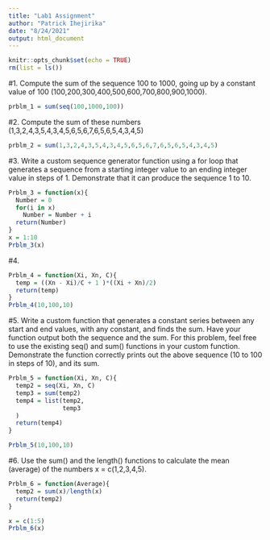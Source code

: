```yaml
---
title: "Lab1 Assignment"
author: "Patrick Ihejirika"
date: "8/24/2021"
output: html_document
---
```


```r
knitr::opts_chunk$set(echo = TRUE)
rm(list = ls())

```

#1. Compute the sum of the sequence 100 to 1000, going up by a constant value of 100 (100,200,300,400,500,600,700,800,900,1000).
```r
prblm_1 = sum(seq(100,1000,100))
```

#2. Compute the sum of these numbers (1,3,2,4,3,5,4,3,4,5,6,5,6,7,6,5,6,5,4,3,4,5)
```r
prblm_2 = sum(1,3,2,4,3,5,4,3,4,5,6,5,6,7,6,5,6,5,4,3,4,5)
```

#3. Write a custom sequence generator function using a for loop that generates a sequence from a starting integer value to an ending integer value in steps of 1. Demonstrate that it can produce the sequence 1 to 10.
```r

Prblm_3 = function(x){
  Number = 0
  for(i in x) 
    Number = Number + i
  return(Number)
}
x = 1:10
Prblm_3(x)
```

#4. 

```r
Prblm_4 = function(Xi, Xn, C){
  temp = ((Xn - Xi)/C + 1 )*((Xi + Xn)/2)
  return(temp)
}
Prblm_4(10,100,10)
```

#5. Write a custom function that generates a constant series between any start and end values, with any constant, and finds the sum. Have your function output both the sequence and the sum. For this problem, feel free to use the existing seq() and sum() functions in your custom function. Demonstrate the function correctly prints out the above sequence (10 to 100 in steps of 10), and its sum.

```r
Prblm_5 = function(Xi, Xn, C){
  temp2 = seq(Xi, Xn, C)
  temp3 = sum(temp2)
  temp4 = list(temp2,
               temp3
  )
  return(temp4)
}

Prblm_5(10,100,10)
```
#6. Use the sum() and the length() functions to calculate the mean (average) of the numbers x = c(1,2,3,4,5).

```r
Prblm_6 = function(Average){
  temp2 = sum(x)/length(x)
  return(temp2)
}

x = c(1:5)
Prblm_6(x)
```

